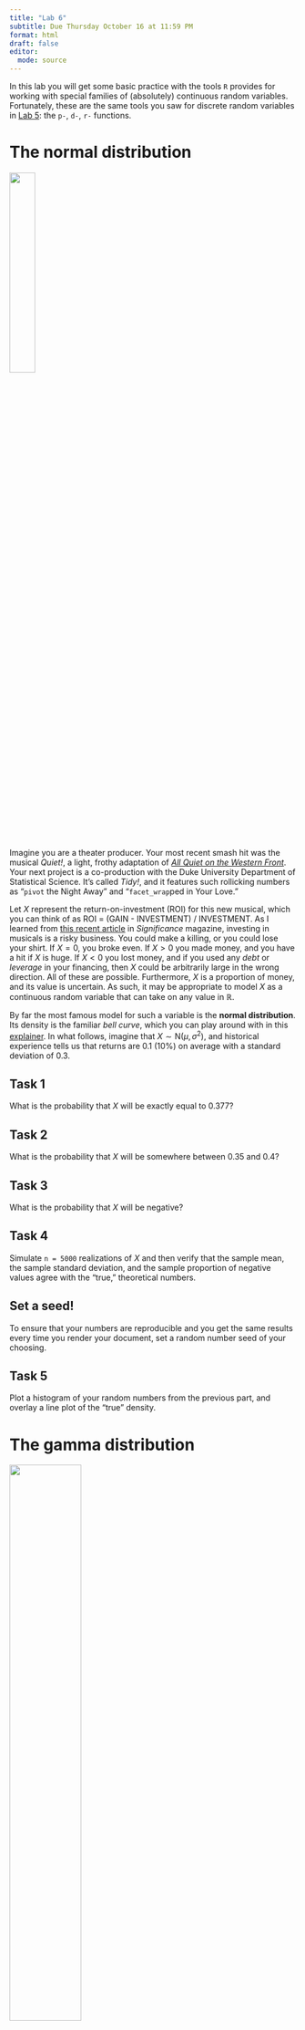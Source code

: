 ```yaml
---
title: "Lab 6"
subtitle: Due Thursday October 16 at 11:59 PM
format: html
draft: false
editor: 
  mode: source
---
```


In this lab you will get some basic practice with the tools `R` provides for working with special families of (absolutely) continuous random variables. Fortunately, these are the same tools you saw for discrete random variables in [Lab 5](https://sta240-f25.github.io/labs/lab-5.html): the `p-`, `d-`, `r-` functions.

# The normal distribution

![](images/producers.jpg){fig-align="center" width="30%"}

Imagine you are a theater producer. Your most recent smash hit was the musical *Quiet!*, a light, frothy adaptation of [*All Quiet on the Western Front*](https://en.wikipedia.org/wiki/All_Quiet_on_the_Western_Front). Your next project is a co-production with the Duke University Department of Statistical Science. It's called *Tidy!*, and it features such rollicking numbers as “`pivot` the Night Away” and “`facet_wrap`ped in Your Love.” 

Let $X$ represent the return-on-investment (ROI) for this new musical, which you can think of as ROI = (GAIN - INVESTMENT) / INVESTMENT. As I learned from [this recent article](https://sta240-f25.github.io/readings/detsky-gutekunst-kopac-2025-significance.pdf) in *Significance* magazine, investing in musicals is a risky business. You could make a killing, or you could lose your shirt. If $X=0$, you broke even. If $X>0$ you made money, and you have a hit if $X$ is huge. If $X<0$ you lost money, and if you used any *debt* or *leverage* in your financing, then $X$ could be arbitrarily large in the wrong direction. All of these are possible. Furthermore, $X$ is a proportion of money, and its value is uncertain. As such, it may be appropriate to model $X$ as a continuous random variable that can take on any value in $\mathbb{R}$. 

By far the most famous model for such a variable is the **normal distribution**. Its density is the familiar *bell curve*, which you can play around with in this [explainer](https://sta240-f25.github.io/distributions/continuous-normal.html). In what follows, imagine that $X\sim\text{N}(\mu,\,\sigma^2)$, and historical experience tells us that returns are 0.1 (10%) on average with a standard deviation of 0.3.

## Task 1

What is the probability that $X$ will be exactly equal to 0.377?

## Task 2

What is the probability that $X$ will be somewhere between 0.35 and 0.4?

## Task 3

What is the probability that $X$ will be negative?

## Task 4

Simulate `n = 5000` realizations of $X$ and then verify that the sample mean, the sample standard deviation, and the sample proportion of negative values agree with the "true," theoretical numbers.

::: callout-tip
## Set a seed!
To ensure that your numbers are reproducible and you get the same results every time you render your document, set a random number seed of your choosing.
:::

## Task 5

Plot a histogram of your random numbers from the previous part, and overlay a line plot of the "true" density.


# The gamma distribution

![](images/stupid-planking.jpg){#fig-planking fig-align="center" width="50%"}

When I was in high school (2008 - 2012), a ridiculous fad emerged called "planking," where people would photograph themselves in weird locations lying face down and stiff-as-a-board, as in @fig-planking. It was really stupid. In a few sad cases, people chose to do this from great heights and accidentally plummeted to their deaths. 

In addition to being a theater producer, imagine that you also own an insurance company that specializes in planking-related injuries. Every month, people submit claims against their policies for some amount of money. Let $X$ represent the total dollar amount that your clients claim next month. This is a random variable because insurance claims are the result of random accidents. $X$ is measured in units of dollars and cents, so it is most appropriate to model $X$ as a continuous random variable that only takes on positive values. 

A common model for such a variable is the **gamma distribution**, which has density:

$$
f(x)
=
\begin{cases}
\frac{\beta^\alpha}{\Gamma(\alpha)}x^{\alpha-1}e^{-\beta x} &x\geq 0\\
0 & x<0.
\end{cases}
$$

A random variable possessing this distribution is denoted $X\sim\text{Gamma}(\alpha,\,\beta)$, and the parameters $\alpha>0$ and $\beta>0$ are called the *shape* and the *rate.* Once we have the appropriate tools, we will derive that $E(X)=\alpha/\beta$ and $\text{var}(X)=\alpha/\beta^2$, but for now you can just take these as facts. Our webpage has an [explainer](https://sta240-f25.github.io/distributions/continuous-gamma.html) with more.

## Task 6

The actuaries at your insurance company know that historically, monthly claims are about \$10,000 on average, with a standard deviation of \$2,000. If we want to use the model $X\sim\text{Gamma}(\alpha,\,\beta)$, how should we set $\alpha$ and $\beta$ so that $X$ has the correct location and spread?

## Task 7

Simulate `n = 5000` random numbers from the gamma distribution using the appropriate `r-` function. Plot a histogram of these numbers using the `hist` function, and overlay a line plot of the density using the `curve` function and the appropriate `d-` function.

## Task 8

Verify that the sample mean and sample variance of your random numbers are close to the prescriptions from Task 6. If they are not, revisit Task 6 and adjust your choice of $\alpha$ and $\beta$ until this works.

## Task 9

What is the probability $P(X > 15,000)$? Calculate this probability exactly using the appropriate `p-` function, and also approximate it using your random numbers. Verify that the two numbers are close.
